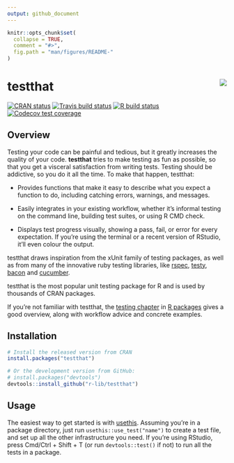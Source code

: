 ```yaml
---
output: github_document
---
```


<!-- README.md is generated from README.Rmd. Please edit that file -->

```r
knitr::opts_chunk$set(
  collapse = TRUE,
  comment = "#>",
  fig.path = "man/figures/README-"
)
```

# testthat <img src="man/figures/logo.png" align="right" />

<!-- badges: start -->
[![CRAN status](https://www.r-pkg.org/badges/version/testthat)](https://cran.r-project.org/package=testthat)
[![Travis build status](https://travis-ci.org/r-lib/testthat.svg?branch=master)](https://travis-ci.org/r-lib/testthat)
[![R build status](https://github.com/r-lib/testthat/workflows/R/badge.svg)](https://github.com/r-lib/testthat/actions?workflow=R)
[![Codecov test coverage](https://codecov.io/gh/r-lib/testthat/branch/master/graph/badge.svg)](https://codecov.io/gh/r-lib/testthat?branch=master)
<!-- badges: end -->

## Overview

Testing your code can be painful and tedious, but it greatly increases the quality of your code. __testthat__ tries to make testing as fun as possible, so that you get a visceral satisfaction from writing tests. Testing should be addictive, so you do it all the time. To make that happen, testthat:

* Provides functions that make it easy to describe what you expect a
  function to do, including catching errors, warnings, and messages.

* Easily integrates in your existing workflow, whether it's informal testing
  on the command line, building test suites, or using R CMD check.

* Displays test progress visually, showing a pass, fail, or error for every
  expectation. If you're using the terminal or a recent version of RStudio, 
  it'll even colour the output.

testthat draws inspiration from the xUnit family of testing packages, as well as from many of the innovative ruby testing libraries, like [rspec](http://rspec.info/), [testy](https://github.com/ahoward/testy), [bacon](https://github.com/chneukirchen/bacon) and [cucumber](https://cucumber.io). 

testthat is the most popular unit testing package for R and is used by thousands of CRAN packages. 

If you're not familiar with testthat, the [testing chapter](http://r-pkgs.had.co.nz/tests.html) in [R packages](http://r-pkgs.had.co.nz/) gives a good overview, along with workflow advice and concrete examples.

## Installation

```r
# Install the released version from CRAN
install.packages("testthat")

# Or the development version from GitHub:
# install.packages("devtools")
devtools::install_github("r-lib/testthat")
```

## Usage

The easiest way to get started is with [usethis](https://github.com/r-lib/usethis). Assuming you're in a package directory, just run `usethis::use_test("name")` to create a test file, and set up all the other infrastructure you need. If you're using RStudio, press Cmd/Ctrl + Shift + T (or run `devtools::test()` if not) to run all the tests in a package.
